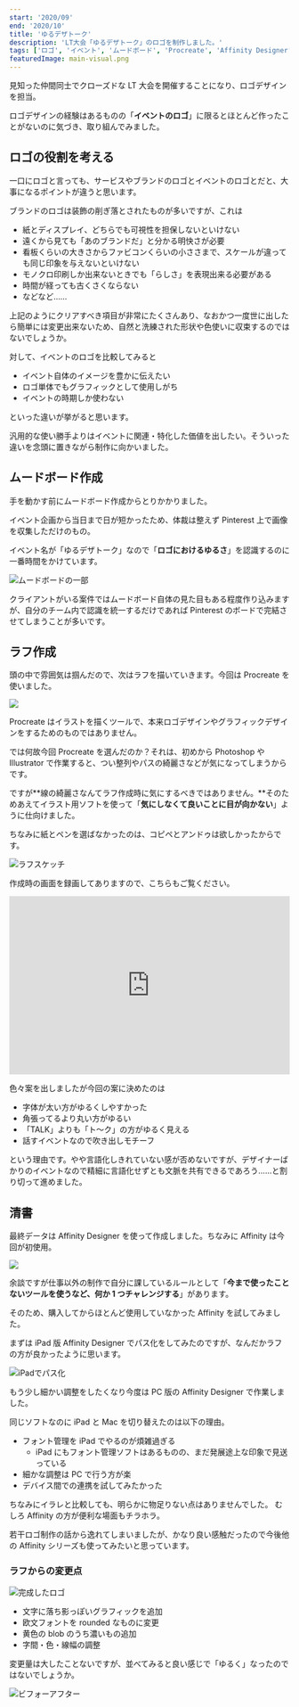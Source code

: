 ```yaml
---
start: '2020/09'
end: '2020/10'
title: 'ゆるデザトーク'
description: 'LT大会「ゆるデザトーク」のロゴを制作しました。'
tags: ['ロゴ', 'イベント', 'ムードボード', 'Procreate', 'Affinity Designer']
featuredImage: main-visual.png
---
```


見知った仲間同士でクローズドな LT 大会を開催することになり、ロゴデザインを担当。

ロゴデザインの経験はあるものの「**イベントのロゴ**」に限るとほとんど作ったことがないのに気づき、取り組んでみました。

## ロゴの役割を考える

一口にロゴと言っても、サービスやブランドのロゴとイベントのロゴとだと、大事になるポイントが違うと思います。

ブランドのロゴは装飾の削ぎ落とされたものが多いですが、これは

- 紙とディスプレイ、どちらでも可視性を担保しないといけない
- 遠くから見ても「あのブランドだ」と分かる明快さが必要
- 看板くらいの大きさからファビコンくらいの小ささまで、スケールが違っても同じ印象を与えないといけない
- モノクロ印刷しか出来ないときでも「らしさ」を表現出来る必要がある
- 時間が経っても古くさくならない
- などなど……

上記のようにクリアすべき項目が非常にたくさんあり、なおかつ一度世に出したら簡単には変更出来ないため、自然と洗練された形状や色使いに収束するのではないでしょうか。

対して、イベントのロゴを比較してみると

- イベント自体のイメージを豊かに伝えたい
- ロゴ単体でもグラフィックとして使用しがち
- イベントの時期しか使わない

といった違いが挙がると思います。

汎用的な使い勝手よりはイベントに関連・特化した価値を出したい。そういった違いを念頭に置きながら制作に向かいました。

## ムードボード作成

手を動かす前にムードボード作成からとりかかりました。

イベント企画から当日まで日が短かったため、体裁は整えず Pinterest 上で画像を収集しただけのもの。

イベント名が「ゆるデザトーク」なので「**ロゴにおけるゆるさ**」を認識するのに一番時間をかけています。

![ムードボードの一部](./moodboard.png)

クライアントがいる案件ではムードボード自体の見た目もある程度作り込みますが、自分のチーム内で認識を統一するだけであれば Pinterest のボードで完結させてしまうことが多いです。

## ラフ作成

頭の中で雰囲気は掴んだので、次はラフを描いていきます。今回は Procreate を使いました。

![](./procreate.png)

Procreate はイラストを描くツールで、本来ロゴデザインやグラフィックデザインをするためのものではありません。

では何故今回 Procreate を選んだのか？それは、初めから Photoshop や Illustrator で作業すると、つい整列やパスの綺麗さなどが気になってしまうからです。

ですが**線の綺麗さなんてラフ作成時に気にするべきではありません。**そのためあえてイラスト用ソフトを使って「**気にしなくて良いことに目が向かない**」ように仕向けました。

ちなみに紙とペンを選ばなかったのは、コピペとアンドゥは欲しかったからです。

![ラフスケッチ](./rough-sketch.jpg)

作成時の画面を録画してありますので、こちらもご覧ください。

<iframe width='100%' height='320' src='https://www.youtube.com/embed/4sANqN2tRDE' frameborder='0' allow='accelerometer; autoplay; clipboard-write; encrypted-media; gyroscope; picture-in-picture' allowfullscreen></iframe>

色々案を出しましたが今回の案に決めたのは

- 字体が太い方がゆるくしやすかった
- 角張ってるより丸い方がゆるい
- 「TALK」よりも「ト〜ク」の方がゆるく見える
- 話すイベントなので吹き出しモチーフ

という理由です。やや言語化しきれていない感が否めないですが、デザイナーばかりのイベントなので精細に言語化せずとも文脈を共有できるであろう……と割り切って進めました。

## 清書

最終データは Affinity Designer を使って作成しました。ちなみに Affinity は今回が初使用。

![](./affinity-designer.png)

余談ですが仕事以外の制作で自分に課しているルールとして「**今まで使ったことないツールを使うなど、何か 1 つチャレンジする**」があります。

そのため、購入してからほとんど使用していなかった Affinity を試してみました。

まずは iPad 版 Affinity Designer でパス化をしてみたのですが、なんだかラフの方が良かったように思います。

![iPadでパス化](ipad-path.jpg)

もう少し細かい調整をしたくなり今度は PC 版の Affinity Designer で作業しました。

同じソフトなのに iPad と Mac を切り替えたのは以下の理由。

- フォント管理を iPad でやるのが煩雑過ぎる
  - iPad にもフォント管理ソフトはあるものの、まだ発展途上な印象で見送っている
- 細かな調整は PC で行う方が楽
- デバイス間での連携を試してみたかった

ちなみにイラレと比較しても、明らかに物足りない点はありませんでした。
むしろ Affinity の方が便利な場面もチラホラ。

若干ロゴ制作の話から逸れてしまいましたが、かなり良い感触だったので今後他の Affinity シリーズも使ってみたいと思っています。

### ラフからの変更点

![完成したロゴ](./completion.png)

- 文字に落ち影っぽいグラフィックを追加
- 欧文フォントを rounded なものに変更
- 黄色の blob のうち濃いもの追加
- 字間・色・線幅の調整

変更量は大したことないですが、並べてみると良い感じで「ゆるく」なったのではないでしょうか。

![ビフォーアフター](./before-after.jpg)
